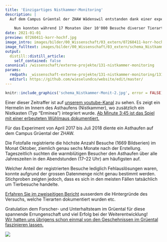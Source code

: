 ```yaml
---
title: 'Einzigartiges Nistkammer-Monitoring'
description: |
  Auf dem Campus Grüental der ZHAW Wädenswil entstanden dank einer experimentellen Installation einzigartige Bilder vom Innenleben eines Asthaufens. Dass Asthaufen mit Nistkammern attraktive Unterschlüpfe für Wiesel & Co sind, ist unbestritten. Aber was darin vorgeht, entzieht sich i.d.R. unserem Auge. 
  
    Nun konnten während 17 Monaten über 10'000 Besuche diverser Tierarten im Zentrum eines Asthaufens fotografisch dokumentiert werden. Zeitraffer zeigen erstaunliche Verhaltensweisen.
date: 2021-01-01
preview: 07260411-korr-hochf.jpg
image_intro: images/bilder/00_Wissenschaft/03_extern/07260411-korr-hochf.jpg
image_fulltext: images/bilder/00_Wissenschaft/03_extern/schema_Nistkammer-Monit-2.jpg
output:
  distill::distill_article:
    self_contained: false
canonical: /wissenschaft/externe-projekte/131-nistkammer-monitoring
params:
  rmdpath: _wissenschaft-externe-projekte/131-nistkammer-monitoring/131-nistkammer-monitoring.Rmd
  editurl: https://github.com/wieselundco/website/edit/master/
---
```



```r
knitr::include_graphics('schema_Nistkammer-Monit-2.jpg', error = FALSE) #images/bilder/00_Wissenschaft/03_extern/schema_Nistkammer-Monit-2.jpg
```

Einer dieser Zeitraffer ist auf <a href="https://www.youtube.com/channel/UC3WA9IQb1p8hvPwSAHeefSQ" target="_blank">unserem
youtube-Kanal</a> 
zu sehen. Es zeigt ein Hermelin im Innern des Asthaufens (Nistkammer),
wo zusätzlich ein Nistkasten (Typ "Erminea") integriert wurde. <a href="https://youtu.be/L8GTrNWflxA?list=PLilD7MYfI8xV9aLwFoTxpKfjO3Da2a8Nh&t=223" target="_blank">Ab
Minute 3:45 ist das Spiel mit einer erbeuteten Wühlmaus
dokumentiert.</a> 

Für das Experiment von April 2017 bis Juli 2018 diente ein Asthaufen auf
dem Campus Grüental der ZHAW. 

<span class="fontstyle0">Die Fotofalle registrierte die höchste Anzahl
Besuche (1669 Bildserien) im Monat Oktober, ziemlich genau sechs Monate
nach der Erstellung. Tageszeitlich suchten die warmblütigen Besucher den
Asthaufen über alle Jahreszeiten in den Abendstunden (17–22 Uhr) am
häufigsten auf. </span>

Welcher Anteil der registrierten Besuche lediglich Fehlauslösungen
waren, konnte aufgrund der grossen Datenmenge nicht genau bestimmt
werden. Stichproben zeigten jedoch, dass es sich in den meisten Fällen
tatsächlich um Tierbesuche handelte.

[Erfahren Sie im zweiseitigen Bericht](Nistkastenmonitoring_iunr-magazin-02-2020.pdf)
 ausserdem die
Hintergründe des Versuchs, welche Tierarten dokumentiert wurden etc.

Gratulation dem Forscher- und Unterhaltsteam im Grüental für diese
spannende Errungenschaft und viel Erfolg bei der Weiterentwicklung!  
[Wir hatten uns übrigens schon einmal von den Geschehnissen im Grüental
faszinieren
lassen. ](/faszination-kleinraubtiere-mensch-wiesel/115-vernetzungsideen/)

![](https://user-images.githubusercontent.com/49158554/129122587-16d571e0-653f-4f58-bf06-858a13f21b37.jpg)


 

 

 

 

```r



```

<!--http://wieselundco.ch/wissenschaft/externe-projekte/131-nistkammer-monitoring-->
